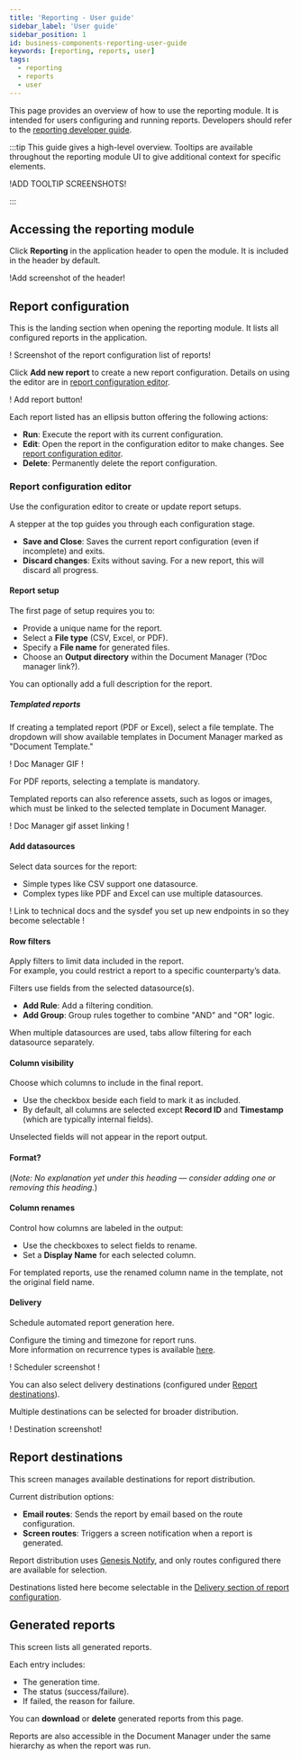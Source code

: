 ```yaml
---
title: 'Reporting - User guide'
sidebar_label: 'User guide'
sidebar_position: 1
id: business-components-reporting-user-guide
keywords: [reporting, reports, user]
tags:
  - reporting
  - reports
  - user
---
```


This page provides an overview of how to use the reporting module. It is intended for users configuring and running reports. Developers should refer to the [reporting developer guide](/develop/reporting/developer-guide).

:::tip
This guide gives a high-level overview. Tooltips are available throughout the reporting module UI to give additional context for specific elements.

!ADD TOOLTIP SCREENSHOTS!

:::

## Accessing the reporting module

Click **Reporting** in the application header to open the module. It is included in the header by default.

!Add screenshot of the header!

## Report configuration

This is the landing section when opening the reporting module. It lists all configured reports in the application.

! Screenshot of the report configuration list of reports!

Click **Add new report** to create a new report configuration. Details on using the editor are in [report configuration editor](#report-configuration-editor).

! Add report button!

Each report listed has an ellipsis button offering the following actions:
- **Run**: Execute the report with its current configuration.
- **Edit**: Open the report in the configuration editor to make changes. See [report configuration editor](#report-configuration-editor).
- **Delete**: Permanently delete the report configuration.

### Report configuration editor

Use the configuration editor to create or update report setups.

A stepper at the top guides you through each configuration stage.

- **Save and Close**: Saves the current report configuration (even if incomplete) and exits.
- **Discard changes**: Exits without saving. For a new report, this will discard all progress.

#### Report setup

The first page of setup requires you to:
- Provide a unique name for the report.
- Select a **File type** (CSV, Excel, or PDF).
- Specify a **File name** for generated files.
- Choose an **Output directory** within the Document Manager (?Doc manager link?).

You can optionally add a full description for the report.

##### Templated reports

If creating a templated report (PDF or Excel), select a file template. The dropdown will show available templates in Document Manager marked as "Document Template."

! Doc Manager GIF !

For PDF reports, selecting a template is mandatory.

Templated reports can also reference assets, such as logos or images, which must be linked to the selected template in Document Manager.

! Doc Manager gif asset linking !

#### Add datasources

Select data sources for the report:
- Simple types like CSV support one datasource.
- Complex types like PDF and Excel can use multiple datasources.

! Link to technical docs and the sysdef you set up new endpoints in so they become selectable !

#### Row filters

Apply filters to limit data included in the report.  
For example, you could restrict a report to a specific counterparty’s data.

Filters use fields from the selected datasource(s).

- **Add Rule**: Add a filtering condition.
- **Add Group**: Group rules together to combine "AND" and "OR" logic.

When multiple datasources are used, tabs allow filtering for each datasource separately.

#### Column visibility

Choose which columns to include in the final report.

- Use the checkbox beside each field to mark it as included.
- By default, all columns are selected except **Record ID** and **Timestamp** (which are typically internal fields).

Unselected fields will not appear in the report output.

#### Format?

(*Note: No explanation yet under this heading — consider adding one or removing this heading.*)

#### Column renames

Control how columns are labeled in the output:

- Use the checkboxes to select fields to rename.
- Set a **Display Name** for each selected column.

For templated reports, use the renamed column name in the template, not the original field name.

#### Delivery

Schedule automated report generation here.

Configure the timing and timezone for report runs.  
More information on recurrence types is available [here](/develop/client-capabilities/interaction/client-interaction-scheduler/#recurrence-types).

! Scheduler screenshot !

You can also select delivery destinations (configured under [Report destinations](#report-destinations)).

Multiple destinations can be selected for broader distribution.

! Destination screenshot!

## Report destinations

This screen manages available destinations for report distribution.

Current distribution options:
- **Email routes**: Sends the report by email based on the route configuration.
- **Screen routes**: Triggers a screen notification when a report is generated.

Report distribution uses [Genesis Notify](/develop/business-components/notifications/), and only routes configured there are available for selection.

Destinations listed here become selectable in the [Delivery section of report configuration](#delivery).

## Generated reports

This screen lists all generated reports.

Each entry includes:
- The generation time.
- The status (success/failure).
- If failed, the reason for failure.

You can **download** or **delete** generated reports from this page.

Reports are also accessible in the Document Manager under the same hierarchy as when the report was run.